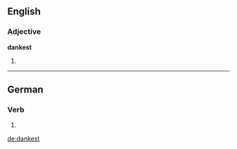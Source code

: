 ==English==

===Adjective===
'''dankest'''

# {{superlative of|dank}}

----

==German==

===Verb===
{{infl|de}}

# {{de-verb form of|danken|2|s|k1}}

[[de:dankest]]